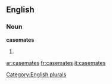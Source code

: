 
==English==

===Noun===
'''casemates'''

# {{plural of|[[casemate]]}}

[[Category:English plurals]]

[[ar:casemates]]
[[fr:casemates]]
[[it:casemates]]